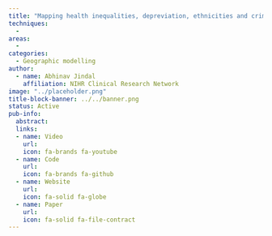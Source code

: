 ```yaml
---
title: "Mapping health inequalities, depreviation, ethnicities and crime across the UK"
techniques:
  -
areas:
  -
categories:
  - Geographic modelling
author:
  - name: Abhinav Jindal
    affiliation: NIHR Clinical Research Network
image: "../placeholder.png"
title-block-banner: ../../banner.png
status: Active
pub-info:
  abstract:
  links:
  - name: Video
    url:
    icon: fa-brands fa-youtube
  - name: Code
    url:
    icon: fa-brands fa-github
  - name: Website
    url:
    icon: fa-solid fa-globe
  - name: Paper
    url:
    icon: fa-solid fa-file-contract
---
```



